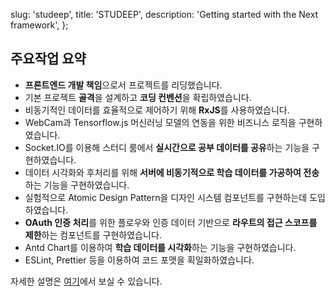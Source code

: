   slug: 'studeep',
  title: 'STUDEEP',
  description: 'Getting started with the Next framework',
};


## 주요작업 요약

- **프론트엔드 개발 책임**으로서 프로젝트를 리딩했습니다.
- 기본 프로젝트 **골격**을 설계하고 **코딩 컨벤션**을 확립하였습니다.
- 비동기적인 데이터를 효율적으로 제어하기 위해 **RxJS**를 사용하였습니다.
- WebCam과 Tensorflow.js 머신러닝 모델의 연동을 위한 비즈니스 로직을 구현하였습니다.
- Socket.IO를 이용해 스터디 룸에서 **실시간으로 공부 데이터를 공유**하는 기능을 구현하였습니다.
- 데이터 시각화와 후처리를 위해 **서버에 비동기적으로 학습 데이터를 가공하여 전송**하는 기능을 구현하였습니다.
- 실험적으로 Atomic Design Pattern을 디자인 시스템 컴포넌트를 구현하는데 도입하였습니다.
- **OAuth 인증 처리**를 위한 플로우와 인증 데이터 기반으로 **라우트의 접근 스코프를 제한**하는 컴포넌트를 구현하였습니다.
- Antd Chart를 이용하여 **학습 데이터를 시각화**하는 기능을 구현하였습니다.
- ESLint, Prettier 등을 이용하여 코드 포맷을 획일화하였습니다.

자세한 설명은 <a href="https://github.com/YAPP-18th/ML-Team-Frontend/blob/develop/README.md" target="_blank" rel="noreferrer">여기</a>에서 보실 수 있습니다.